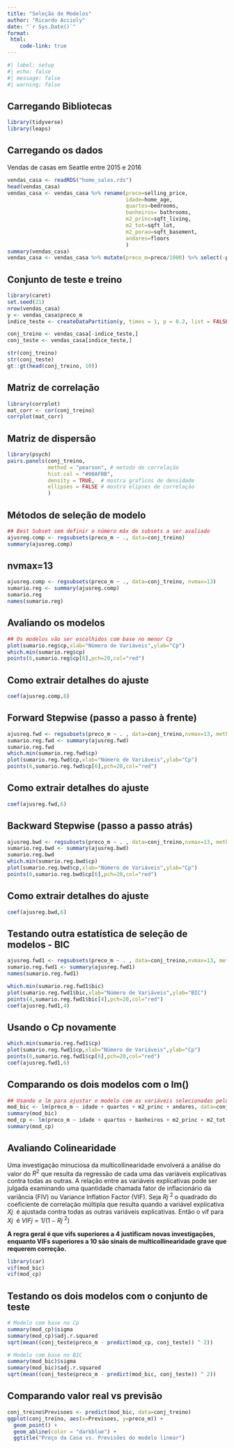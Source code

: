```yaml
---
title: "Seleção de Modelos"
author: "Ricardo Accioly"
date: "`r Sys.Date()`"
format:
 html:
    code-link: true
---
```


```r
#| label: setup
#| echo: false
#| message: false
#| warning: false
```

## Carregando Bibliotecas

```r
library(tidyverse)
library(leaps)
```

## Carregando os dados

Vendas de casas em Seattle entre 2015 e 2016

```r
vendas_casa <- readRDS("home_sales.rds")
head(vendas_casa)
vendas_casa <- vendas_casa %>% rename(preco=selling_price,
                                      idade=home_age,
                                      quartos=bedrooms,
                                      banheiros= bathrooms,
                                      m2_princ=sqft_living,
                                      m2_tot=sqft_lot,
                                      m2_porao=sqft_basement,
                                      andares=floors
                                      )
summary(vendas_casa)
vendas_casa <- vendas_casa %>% mutate(preco_m=preco/1000) %>% select(-preco)
```

## Conjunto de teste e treino

```r
library(caret)
set.seed(21)
nrow(vendas_casa)
y <- vendas_casa$preco_m
indice_teste <- createDataPartition(y, times = 1, p = 0.2, list = FALSE)

conj_treino <- vendas_casa[-indice_teste,]
conj_teste <- vendas_casa[indice_teste,]

str(conj_treino)
str(conj_teste)
gt::gt(head(conj_treino, 10))
```

## Matriz de correlação

```r
library(corrplot)
mat_corr <- cor(conj_treino)
corrplot(mat_corr)
```

## Matriz de dispersão

```r
library(psych)
pairs.panels(conj_treino,
             method = "pearson", # metodo de correlação
             hist.col = "#00AFBB",
             density = TRUE,  # mostra graficos de densidade
             ellipses = FALSE # mostra elipses de correlação
             )
```

## Métodos de seleção de modelo

```r
## Best Subset sem definir o número máx de subsets a ser avaliado
ajusreg.comp <- regsubsets(preco_m ~ ., data=conj_treino)
summary(ajusreg.comp)
```

## nvmax=13

```r
ajusreg.comp <- regsubsets(preco_m ~ ., data=conj_treino, nvmax=13)
sumario.reg <- summary(ajusreg.comp)
sumario.reg
names(sumario.reg)
```

## Avaliando os modelos

```r
## Os modelos vão ser escolhidos com base no menor Cp
plot(sumario.reg$cp,xlab="Número de Variáveis",ylab="Cp")
which.min(sumario.reg$cp)
points(6,sumario.reg$cp[6],pch=20,col="red")
```

## Como extrair detalhes do ajuste

```r
coef(ajusreg.comp,6)  
```

## Forward Stepwise (passo a passo à frente)

```r
ajusreg.fwd <- regsubsets(preco_m ~ . , data=conj_treino,nvmax=13, method="forward")
sumario.reg.fwd <- summary(ajusreg.fwd)
sumario.reg.fwd 
which.min(sumario.reg.fwd$cp)
plot(sumario.reg.fwd$cp,xlab="Número de Variáveis",ylab="Cp")
points(6,sumario.reg.fwd$cp[6],pch=20,col="red")
```

## Como extrair detalhes do ajuste

```r
coef(ajusreg.fwd,6)  
```

## Backward Stepwise (passo a passo atrás)

```r
ajusreg.bwd <- regsubsets(preco_m ~ . , data=conj_treino,nvmax=13, method="backward")
sumario.reg.bwd <- summary(ajusreg.bwd)
sumario.reg.bwd
which.min(sumario.reg.bwd$cp)
plot(sumario.reg.bwd$cp,xlab="Número de Variáveis",ylab="Cp")
points(6,sumario.reg.bwd$cp[6],pch=20,col="red")
```

## Como extrair detalhes do ajuste

```r
coef(ajusreg.bwd,6)  
```

## Testando outra estatística de seleção de modelos - BIC

```r
ajusreg.fwd1 <- regsubsets(preco_m ~ . , data=conj_treino,nvmax=13, method="forward")
sumario.reg.fwd1 <- summary(ajusreg.fwd1)
names(sumario.reg.fwd1)

which.min(sumario.reg.fwd1$bic)
plot(sumario.reg.fwd1$bic,xlab="Número de Variáveis",ylab="BIC")
points(4,sumario.reg.fwd1$bic[4],pch=20,col="red")
coef(ajusreg.fwd1,4)  


```

## Usando o Cp novamente

```r
which.min(sumario.reg.fwd1$cp)
plot(sumario.reg.fwd1$cp,xlab="Número de Variáveis",ylab="Cp")
points(6,sumario.reg.fwd1$cp[6],pch=20,col="red")
coef(ajusreg.fwd1,6)
```

## Comparando os dois modelos com o lm()

```r
## Usando o lm para ajustar o modelo com as variáveis selecionadas pelo BIC
mod_bic <- lm(preco_m ~ idade + quartos + m2_princ + andares, data=conj_treino)
summary(mod_bic)
mod_cp <- lm(preco_m ~ idade + quartos + banheiros + m2_princ + m2_tot + andares, data=conj_treino)
summary(mod_cp)
```

## Avaliando Colinearidade

Uma investigação minuciosa da multicollinearidade envolverá a análise do valor do $R^2$ que resulta da regressão de cada uma das variáveis explicativas contra todas as outras. A relação entre as variáveis explicativas pode ser julgada examinando uma quantidade chamada fator de inflacionário da variância (FIV) ou Variance Inflation Factor (VIF). Seja $Rj~^{2}$ o quadrado do coeficiente de correlação múltipla que resulta quando a variável explicativa $Xj~$ é ajustada contra todas as outras variáveis explicativas. Então o vif para $Xj~$ é $VIFj = 1 / (1-Rj~^{2})$

**A regra geral é que vifs superiores a 4 justificam novas investigações, enquanto VIFs superiores a 10 são sinais de multicollinearidade grave que requerem correção.**

```r
library(car)
vif(mod_bic)
vif(mod_cp)
```

## Testando os dois modelos com o conjunto de teste

```r
# Modelo com base no Cp
summary(mod_cp)$sigma
summary(mod_cp)$adj.r.squared
sqrt(mean((conj_teste$preco_m - predict(mod_cp, conj_teste)) ^ 2))

# Modelo com base no BIC
summary(mod_bic)$sigma
summary(mod_bic)$adj.r.squared
sqrt(mean((conj_teste$preco_m - predict(mod_bic, conj_teste)) ^ 2))
```

## Comparando valor real vs previsão

```r
conj_treino$Previsoes <- predict(mod_bic, data=conj_treino)
ggplot(conj_treino, aes(x=Previsoes, y=preco_m)) + 
  geom_point() +
  geom_abline(color = "darkblue") +
  ggtitle("Preço da Casa vs. Previsões do modelo linear")
```
